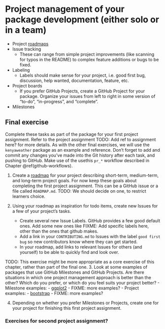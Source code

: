 # Project management of your package development (either solo or in a team) {#project-management}

- Project [roadmaps][project-roadmap]
- Issue tracking
    - These can range from simple project improvements (like scanning for typos in the README) to complex feature additions or bugs to be fixed.
- Labeling
    - Labels should make sense for your project, i.e. good first bug, discussion, help wanted, documentation, feature, etc. 
- Project boards
    - If you prefer GitHub Projects, create a GitHub Project for your package. Organize your issues from left to right in some version of "to-do", "in-progress", and "complete".
- Milestones

[project-roadmap]: https://mozilla.github.io/open-leadership-training-series/articles/opening-your-project/start-your-project-roadmap/

<!-- TODO: This is better here, not in the final exercise. -->
<!-- Example: [STEMMM Role Models -->
<!-- roadmap](https://github.com/KirstieJane/STEMMRoleModels/issues/1). -->

## Final exercise {#12-final-exercise}

Complete these tasks as part of the package for your first project assignment.
Refer to the project assignment TODO: Add ref to assignment here?
for more details. As with the other final exercises,
we will use the `kenyaweather` package as an example and reference.
Don't forget to add and commit any changes you've made into the Git history
after each task, and pushing to GitHub. Make use of the usethis `pr_*` workflow
described in Chapter \@ref(github-workflows).

1. Create a [roadmap][project-roadmap] for your project describing short-term,
medium-term, and long-term project goals. For now keep these goals about completing
the first project assignment. This can be a GitHub issue or a file called
`ROADMAP.md`. TODO: We should decide on one, to restrict learners choice.

2. Using your roadmap as inspiration for todo items, create new Issues for a few
of your project's tasks.
    - Create several new Issue Labels. GitHub provides a few good default ones.
    Add some new ones like FIXME: Add specific labels here, other than the ones
    that github makes.
    - Add a link in your `CONTRIBUTING.md` to Issues with the label `good first
    bug` so new contributors know where they can get started.
    - In your roadmap, add links to relevant Issues for others (and yourself)
    to be able to quickly find and look over.

TODO: This exercise might be more appropriate as a core exercise of this chapter, rather than part of the final one.
3. Look at some examples of packages that use GitHub Milestones and GitHub Projects. Are there situations in which one project management approach is better than the other? Which do you prefer, or which do you feel suits your project better?
    - Milestone examples:
        - [ggplot2](https://github.com/tidyverse/ggplot2/milestones)
	- FIXME: more examples?
    - Project examples:
        - [bootstrap](https://github.com/twbs/bootstrap/projects)
	- FIXME: more examples?

4. Depending on whether you prefer Milestones or Projects, create one for your
project for finishing this first project assignment. 

### Exercises for second project assignment?
